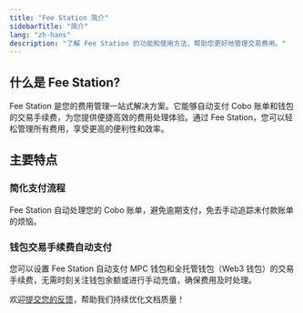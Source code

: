 ```yaml
---
title: "Fee Station 简介"
sidebarTitle: "简介"
lang: "zh-hans"
description: "了解 Fee Station 的功能和使用方法，帮助您更好地管理交易费用。"
---
```


## 什么是 Fee Station?

Fee Station 是您的费用管理一站式解决方案。它能够自动支付 Cobo 账单和钱包的交易手续费，为您提供便捷高效的费用处理体验。通过 Fee Station，您可以轻松管理所有费用，享受更高的便利性和效率。

## 主要特点

### 简化支付流程
Fee Station 自动处理您的 Cobo 账单，避免逾期支付，免去手动追踪未付款账单的烦恼。

### 钱包交易手续费自动支付
您可以设置 Fee Station 自动支付 MPC 钱包和全托管钱包（Web3 钱包）的交易手续费，无需时刻关注钱包余额或进行手动充值，确保费用及时处理。

<Tip>欢迎[提交您的反馈](https://forms.zohopublic.com/cobo/form/DocumentFeedbackForm/formperma/QvLOhxJv1_JMsJ-1dleZ8Itb_7rzN-LtgvsDdxosoVI?referrername=manuals)，帮助我们持续优化文档质量！</Tip>